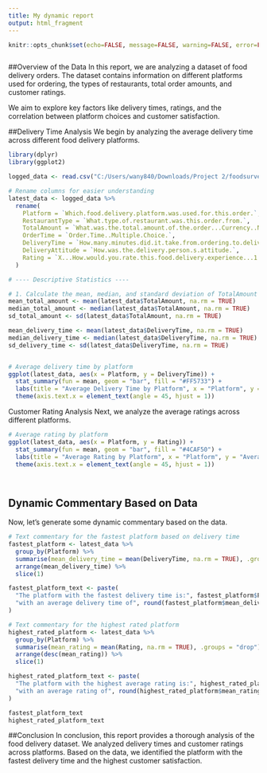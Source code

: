 ---
title: My dynamic report
output: html_fragment
---

```{r setup, include=FALSE}
knitr::opts_chunk$set(echo=FALSE, message=FALSE, warning=FALSE, error=FALSE)


```

```{css}


```


##Overview of the Data
In this report, we are analyzing a dataset of food delivery orders. The dataset contains information on different platforms used for ordering, the types of restaurants, total order amounts, and customer ratings.

We aim to explore key factors like delivery times, ratings, and the correlation between platform choices and customer satisfaction.

##Delivery Time Analysis
We begin by analyzing the average delivery time across different food delivery platforms.




```{r}
library(dplyr)
library(ggplot2)

logged_data <- read.csv("C:/Users/wany840/Downloads/Project 2/foodsurvey.csv")

# Rename columns for easier understanding
latest_data <- logged_data %>%
  rename(
    Platform = `Which.food.delivery.platform.was.used.for.this.order.`,
    RestaurantType = `What.type.of.restaurant.was.this.order.from.`,
    TotalAmount = `What.was.the.total.amount.of.the.order...Currency..NZD.`,
    OrderTime = `Order.Time..Multiple.Choice.`,
    DeliveryTime = `How.many.minutes.did.it.take.from.ordering.to.delivery.`,
    DeliveryAttitude = `How.was.the.delivery.person.s.attitude.`,
    Rating = `X...How.would.you.rate.this.food.delivery.experience...1...Very.poor..10...Excellent...`
  )

# ---- Descriptive Statistics ----

# 1. Calculate the mean, median, and standard deviation of TotalAmount and DeliveryTime
mean_total_amount <- mean(latest_data$TotalAmount, na.rm = TRUE)
median_total_amount <- median(latest_data$TotalAmount, na.rm = TRUE)
sd_total_amount <- sd(latest_data$TotalAmount, na.rm = TRUE)

mean_delivery_time <- mean(latest_data$DeliveryTime, na.rm = TRUE)
median_delivery_time <- median(latest_data$DeliveryTime, na.rm = TRUE)
sd_delivery_time <- sd(latest_data$DeliveryTime, na.rm = TRUE)


# Average delivery time by platform
ggplot(latest_data, aes(x = Platform, y = DeliveryTime)) +
  stat_summary(fun = mean, geom = "bar", fill = "#FF5733") +
  labs(title = "Average Delivery Time by Platform", x = "Platform", y = "Average Delivery Time (Minutes)") +
  theme(axis.text.x = element_text(angle = 45, hjust = 1))

```


Customer Rating Analysis
Next, we analyze the average ratings across different platforms.

```{r}
# Average rating by platform
ggplot(latest_data, aes(x = Platform, y = Rating)) +
  stat_summary(fun = mean, geom = "bar", fill = "#4CAF50") +
  labs(title = "Average Rating by Platform", x = "Platform", y = "Average Rating") +
  theme(axis.text.x = element_text(angle = 45, hjust = 1))




```


## Dynamic Commentary Based on Data
Now, let's generate some dynamic commentary based on the data.

```{r}


# Text commentary for the fastest platform based on delivery time
fastest_platform <- latest_data %>%
  group_by(Platform) %>%
  summarise(mean_delivery_time = mean(DeliveryTime, na.rm = TRUE), .groups = "drop") %>%
  arrange(mean_delivery_time) %>%
  slice(1)

fastest_platform_text <- paste(
  "The platform with the fastest delivery time is:", fastest_platform$Platform, 
  "with an average delivery time of", round(fastest_platform$mean_delivery_time, 1), "minutes."
)

# Text commentary for the highest rated platform
highest_rated_platform <- latest_data %>%
  group_by(Platform) %>%
  summarise(mean_rating = mean(Rating, na.rm = TRUE), .groups = "drop") %>%
  arrange(desc(mean_rating)) %>%
  slice(1)

highest_rated_platform_text <- paste(
  "The platform with the highest average rating is:", highest_rated_platform$Platform, 
  "with an average rating of", round(highest_rated_platform$mean_rating, 1), "."
)

fastest_platform_text
highest_rated_platform_text

```

##Conclusion
In conclusion, this report provides a thorough analysis of the food delivery dataset. We analyzed delivery times and customer ratings across platforms. Based on the data, we identified the platform with the fastest delivery time and the highest customer satisfaction.


